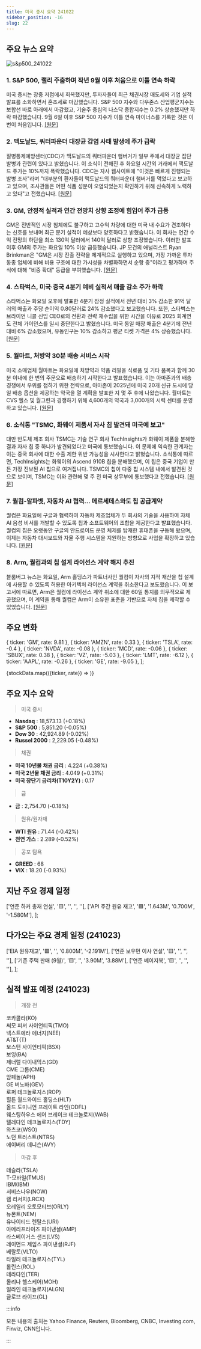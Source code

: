 ```yaml
---
title: 미국 증시 요약 241022
sidebar_position: -16
slug: 22
---
```


## 주요 뉴스 요약

![s&p500_241022](/map/241022.png)

### 1. **S&P 500, 랠리 주춤하며 작년 9월 이후 처음으로 이틀 연속 하락**

미국 증시는 장중 저점에서 회복했지만, 투자자들이 최근 채권시장 매도세와 기업 실적 발표를 소화하면서 혼조세로 마감했습니다. S&P 500 지수와 다우존스 산업평균지수는 보합선 바로 아래에서 마감했고, 기술주 중심의 나스닥 종합지수는 0.2% 상승했지만 하락 마감했습니다. 9월 6일 이후 S&P 500 지수가 이틀 연속 마이너스를 기록한 것은 이번이 처음입니다. [[원문]](https://finance.yahoo.com/news/live/stock-market-today-sp-500-posts-back-to-back-losses-for-first-time-since-september-as-rally-stalls-200224206.html)

### 2. **맥도날드, 쿼터파운더 대장균 감염 사태 발생에 주가 급락**

질병통제예방센터(CDC)가 맥도날드의 쿼터파운더 햄버거가 일부 주에서 대장균 집단 발병과 관련이 있다고 밝혔습니다. 이 소식이 전해진 후 화요일 시간외 거래에서 맥도날드 주가는 10%까지 폭락했습니다. CDC는 자사 웹사이트에 "이것은 빠르게 진행되는 발병 조사"라며 "대부분의 환자들이 맥도날드의 쿼터파운더 햄버거를 먹었다고 보고하고 있으며, 조사관들은 어떤 식품 성분이 오염되었는지 확인하기 위해 신속하게 노력하고 있다"고 전했습니다. [[원문]](https://finance.yahoo.com/news/mcdonalds-stock-sinks-after-cdc-reports-e-coli-outbreak-linked-to-quarter-pounder-205221600.html)

### 3. **GM, 안정적 실적과 연간 전망치 상향 조정에 힘입어 주가 급등**

GM은 전반적인 시장 침체에도 불구하고 고수익 차량에 대한 미국 내 수요가 견조하다는 신호를 보내며 최근 분기 실적이 예상보다 양호하다고 밝혔습니다. 이 회사는 연간 수익 전망의 하단을 최소 130억 달러에서 140억 달러로 상향 조정했습니다. 이러한 발표 이후 GM의 주가는 화요일 10% 이상 급등했습니다. JP 모건의 애널리스트 Ryan Brinkman은 "GM은 시장 진출 전략을 체계적으로 실행하고 있으며, 가장 가까운 투자 동종 업체에 비해 비용 구조에 대한 가시성을 차별화하면서 순항 중"이라고 평가하며 주식에 대해 "비중 확대" 등급을 부여했습니다. [[원문]](https://finance.yahoo.com/news/gm-high-prices-boost-profits-104613539.html)

### 4. **스타벅스, 미국·중국 4분기 예비 실적서 매출 감소 주가 하락**

스타벅스는 화요일 오후에 발표한 4분기 잠정 실적에서 전년 대비 3% 감소한 91억 달러의 매출과 주당 순이익 0.80달러로 24% 감소했다고 보고했습니다. 또한, 스타벅스는 브라이언 니콜 신임 CEO로의 전환과 전략 재수립을 위한 시간을 이유로 2025 회계연도 전체 가이던스를 일시 중단한다고 밝혔습니다. 미국 동일 매장 매출은 4분기에 전년 대비 6% 감소했으며, 유동인구는 10% 감소하고 평균 티켓 가격은 4% 상승했습니다. [[원문]](https://finance.yahoo.com/news/starbucks-shares-drop-as-preliminary-q4-results-show-declining-sales-in-us-china-211152144.html)

### 5. **월마트, 처방약 30분 배송 서비스 시작**

미국 소매업체 월마트는 화요일에 처방약과 약품 리필을 식료품 및 기타 품목과 함께 30분 이내에 한 번의 주문으로 배송하기 시작한다고 발표했습니다. 이는 아마존과의 배송 경쟁에서 우위를 점하기 위한 전략으로, 아마존이 2025년에 미국 20개 신규 도시에 당일 배송 옵션을 제공하는 약국을 열 계획을 발표한 지 몇 주 후에 나왔습니다. 월마트는 CVS 헬스 및 월그린과 경쟁하기 위해 4,600개의 약국과 3,000개의 시력 센터를 운영하고 있습니다. [[원문]](https://www.reuters.com/business/retail-consumer/walmart-deliver-prescription-medications-soon-30-minutes-2024-10-22/)

### 6. **소식통 "TSMC, 화웨이 제품서 자사 칩 발견돼 미국에 보고"**

대만 반도체 제조 회사 TSMC는 기술 연구 회사 TechInsights가 화웨이 제품을 분해한 결과 자사 칩 중 하나가 발견되었다고 미국에 통보했습니다. 이 문제에 익숙한 관계자는 이는 중국 회사에 대한 수출 제한 위반 가능성을 시사한다고 밝혔습니다. 소식통에 따르면, TechInsights는 화웨이의 Ascend 910B 칩을 분해했으며, 이 칩은 중국 기업이 만든 가장 진보된 AI 칩으로 여겨집니다. TSMC의 칩이 다중 칩 시스템 내에서 발견된 것으로 보이며, TSMC는 이와 관련해 몇 주 전 미국 상무부에 통보했다고 전했습니다. [[원문]](https://www.reuters.com/technology/tsmc-told-us-chip-huawei-device-after-techinsights-finding-source-says-2024-10-22/)

### 7. **퀄컴-알파벳, 자동차 AI 협력... 메르세데스와도 칩 공급계약**

퀄컴은 화요일에 구글과 협력하여 자동차 제조업체가 두 회사의 기술을 사용하여 자체 AI 음성 비서를 개발할 수 있도록 칩과 소프트웨어의 조합을 제공한다고 발표했습니다. 퀄컴의 칩은 오랫동안 구글의 안드로이드 운영 체제를 탑재한 휴대폰을 구동해 왔으며, 이제는 자동차 대시보드와 자율 주행 시스템을 지원하는 방향으로 사업을 확장하고 있습니다. [[원문]](https://www.reuters.com/technology/artificial-intelligence/qualcomm-alphabet-team-up-automotive-ai-mercedes-inks-chip-deal-2024-10-22/)

### 8. **Arm, 퀄컴과의 칩 설계 라이선스 계약 해지 추진**

블룸버그 뉴스는 화요일, Arm 홀딩스가 파트너사인 퀄컴이 자사의 지적 재산을 칩 설계에 사용할 수 있도록 허용한 아키텍처 라이선스 계약을 취소한다고 보도했습니다. 이 보고서에 따르면, Arm은 퀄컴에 라이선스 계약 취소에 대한 60일 통지를 의무적으로 제공했으며, 이 계약을 통해 퀄컴은 Arm이 소유한 표준을 기반으로 자체 칩을 제작할 수 있었습니다. [[원문]](https://www.reuters.com/technology/arm-holdings-cancel-qualcomm-chip-design-license-bloomberg-news-reports-2024-10-23/)

## 주요 변화

  { ticker: 'GM', rate: 9.81 },
  { ticker: 'AMZN', rate: 0.33 },
  { ticker: 'TSLA', rate: -0.4 },
  { ticker: 'NVDA', rate: -0.08 },
  { ticker: 'MCD', rate: -0.06 },
  { ticker: 'SBUX', rate: 0.38 },
  { ticker: 'VZ', rate: -5.03 },
  { ticker: 'LMT', rate: -6.12 },
  { ticker: 'AAPL', rate: -0.26 },
  { ticker: 'GE', rate: -9.05 },
];

{stockData.map(({ticker, rate}) => <StockCardMini key={ticker} ticker={ticker} rate={rate}></StockCardMini>)}

## 주요 지수 요약

> 미국 증시

- **Nasdaq** : 18,573.13 (+0.18%)
- **S&P 500** : 5,851.20 (-0.05%)
- **Dow 30** : 42,924.89 (-0.02%)
- **Russel 2000** : 2,229.05 (-0.48%)

> 채권

- **미국 10년물 채권 금리** : 4.224 (+0.38%)
- **미국 2년물 채권 금리** : 4.049 (+0.31%)
- **미국 장단기 금리차(T10Y2Y)** : 0.17

> 금

- **금** : 2,754.70 (-0.18%)

> 원유/원자재

- **WTI 원유** : 71.44 (-0.42%)
- **천연 가스** : 2.289 (-0.52%)

> 공포 탐욕

- **GREED** : 68
- **VIX** : 18.20 (-0.93%)

## 지난 주요 경제 일정

  ['연준 하커 총재 연설', '🟨', '', '', ''],
  ['API 주간 원유 재고', '🟩', '1.643M', '0.700M', '-1.580M'],
];

<EconomicCalendar data={eventsData} />

## 다가오는 주요 경제 일정 (241023)

  ['EIA 원유재고', '🟥', '', '0.800M', '-2.191M'],
  ['연준 보우먼 이사 연설', '🟨', '', '', ''],
  ['기존 주택 판매 (9월)', '🟨', '', '3.90M', '3.88M'],
  ['연준 베이지북', '🟨', '', '', ''],
];

<EconomicCalendar data={nextEventsData} />

## 실적 발표 예정 (241023)

> 개장 전

코카콜라(KO)  
써모 피셔 사이언티픽(TMO)  
넥스트에라 에너지(NEE)  
AT&T(T)  
보스턴 사이언티픽(BSX)  
보잉(BA)  
제너럴 다이내믹스(GD)  
CME 그룹(CME)  
암페놀(APH)  
GE 버노바(GEV)  
로퍼 테크놀로지스(ROP)  
힐튼 월드와이드 홀딩스(HLT)  
올드 도미니언 프레이트 라인(ODFL)  
웨스팅하우스 에어 브레이크 테크놀로지(WAB)  
텔레다인 테크놀로지스(TDY)  
와츠코(WSO)  
노던 트러스트(NTRS)  
에이버리 데니슨(AVY)

> 마감 후

테슬라(TSLA)  
T-모바일(TMUS)  
IBM(IBM)  
서비스나우(NOW)  
램 리서치(LRCX)  
오레일리 오토모티브(ORLY)  
뉴몬트(NEM)  
유나이티드 렌탈스(URI)  
아메리프라이즈 파이낸셜(AMP)  
라스베이거스 샌즈(LVS)  
레이먼드 제임스 파이낸셜(RJF)  
베랄토(VLTO)  
타일러 테크놀로지스(TYL)  
롤린스(ROL)  
테라다인(TER)  
몰리나 헬스케어(MOH)  
얼라인 테크놀로지(ALGN)  
글로브 라이프(GL)

:::info

모든 내용의 출처는 Yahoo Finance, Reuters, Bloomberg, CNBC, Investing.com, Finviz, CNN입니다.

:::
